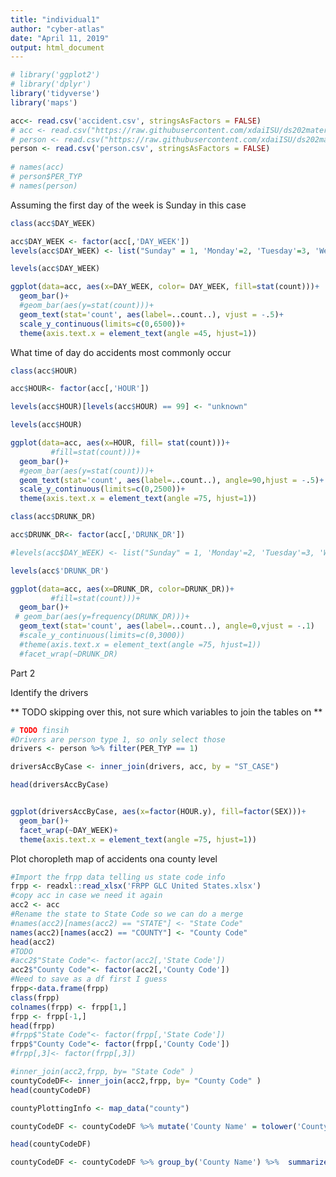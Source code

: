 ---
title: "individual1"
author: "cyber-atlas"
date: "April 11, 2019"
output: html_document
---

```{r}
# library('ggplot2')
# library('dplyr')
library('tidyverse')
library('maps')

acc<- read.csv('accident.csv', stringsAsFactors = FALSE)
# acc <- read.csv("https://raw.githubusercontent.com/xdaiISU/ds202materials/master/hwlabs/fars2017/accident.csv", stringsAsFactors = FALSE)
# person <- read.csv("https://raw.githubusercontent.com/xdaiISU/ds202materials/master/hwlabs/fars2017/person.csv")
person <- read.csv('person.csv', stringsAsFactors = FALSE)
 
# names(acc)
# person$PER_TYP
# names(person)

```

Assuming the first day of the week is Sunday in this case


```{r}

class(acc$DAY_WEEK)

acc$DAY_WEEK <- factor(acc[,'DAY_WEEK'])
levels(acc$DAY_WEEK) <- list("Sunday" = 1, 'Monday'=2, 'Tuesday'=3, 'Wednesday'=4, 'Thursday'=5, 'Friday'=6, 'Saturday'=7)

levels(acc$DAY_WEEK)

ggplot(data=acc, aes(x=DAY_WEEK, color= DAY_WEEK, fill=stat(count)))+
  geom_bar()+
  #geom_bar(aes(y=stat(count)))+
  geom_text(stat='count', aes(label=..count..), vjust = -.5)+
  scale_y_continuous(limits=c(0,6500))+
  theme(axis.text.x = element_text(angle =45, hjust=1))


```

What time of day do accidents most commonly occur

```{r}
class(acc$HOUR)

acc$HOUR<- factor(acc[,'HOUR'])

levels(acc$HOUR)[levels(acc$HOUR) == 99] <- "unknown"

levels(acc$HOUR)

ggplot(data=acc, aes(x=HOUR, fill= stat(count)))+
         #fill=stat(count)))+
  geom_bar()+
  #geom_bar(aes(y=stat(count)))+
  geom_text(stat='count', aes(label=..count..), angle=90,hjust = -.5)+
  scale_y_continuous(limits=c(0,2500))+
  theme(axis.text.x = element_text(angle =75, hjust=1))

```

```{r}

class(acc$DRUNK_DR)

acc$DRUNK_DR<- factor(acc[,'DRUNK_DR'])

#levels(acc$DAY_WEEK) <- list("Sunday" = 1, 'Monday'=2, 'Tuesday'=3, 'Wednesday'=4, 'Thursday'=5, 'Friday'=6, 'Saturday'=7)

levels(acc$'DRUNK_DR')

ggplot(data=acc, aes(x=DRUNK_DR, color=DRUNK_DR))+
         #fill=stat(count)))+
  geom_bar()+
 # geom_bar(aes(y=frequency(DRUNK_DR)))+
  geom_text(stat='count', aes(label=..count..), angle=0,vjust = -.1)
  #scale_y_continuous(limits=c(0,3000))
  #theme(axis.text.x = element_text(angle =75, hjust=1))
  #facet_wrap(~DRUNK_DR)


```

Part 2

Identify the drivers

** TODO skipping over this, not sure which variables to join the tables on **

```{r}
# TODO finsih
#Drivers are person type 1, so only select those
drivers <- person %>% filter(PER_TYP == 1)

driversAccByCase <- inner_join(drivers, acc, by = "ST_CASE")

head(driversAccByCase)


ggplot(driversAccByCase, aes(x=factor(HOUR.y), fill=factor(SEX)))+
  geom_bar()+
  facet_wrap(~DAY_WEEK)+
  theme(axis.text.x = element_text(angle =75, hjust=1))

```


Plot choropleth map of accidents ona county level
```{r}
#Import the frpp data telling us state code info
frpp <- readxl::read_xlsx('FRPP GLC United States.xlsx')
#copy acc in case we need it again
acc2 <- acc
#Rename the state to State Code so we can do a merge
#names(acc2)[names(acc2) == "STATE"] <- "State Code"
names(acc2)[names(acc2) == "COUNTY"] <- "County Code"
head(acc2)
#TODO
#acc2$"State Code"<- factor(acc2[,'State Code'])
acc2$"County Code"<- factor(acc2[,'County Code'])
#Need to save as a df first I guess
frpp<-data.frame(frpp)
class(frpp)
colnames(frpp) <- frpp[1,]
frpp <- frpp[-1,]
head(frpp)
#frpp$"State Code"<- factor(frpp[,'State Code'])
frpp$"County Code"<- factor(frpp[,'County Code'])
#frpp[,3]<- factor(frpp[,3])

#inner_join(acc2,frpp, by= "State Code" )
countyCodeDF<- inner_join(acc2,frpp, by= "County Code" )
head(countyCodeDF)

countyPlottingInfo <- map_data("county")

countyCodeDF <- countyCodeDF %>% mutate('County Name' = tolower('County Name'))

head(countyCodeDF)

countyCodeDF <- countyCodeDF %>% group_by('County Name') %>%  summarize(n=n())

```




